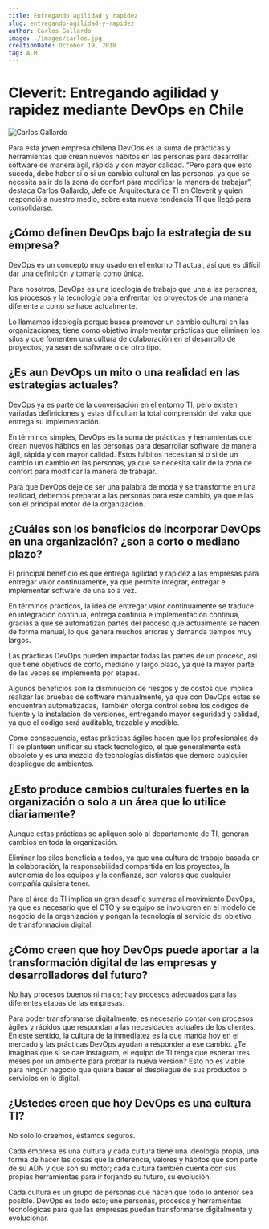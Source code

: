 ```yaml
---
title: Entregando agilidad y rapidez
slug: entregando-agilidad-y-rapidez
author: Carlos Gallardo
image: ./images/carlos.jpg
creationDate: October 19, 2018
tag: ALM
---
```


# Cleverit: Entregando agilidad y rapidez mediante DevOps en Chile

![Carlos Gallardo](./images/carlos.jpg)

Para esta joven empresa chilena DevOps es la suma de prácticas y herramientas que crean nuevos hábitos en las personas para desarrollar software de manera ágil, rápida y con mayor calidad. “Pero para que esto suceda, debe haber si o si un cambio cultural en las personas, ya que se necesita salir de la zona de confort para modificar la manera de trabajar”, destaca Carlos Gallardo, Jefe de Arquitectura de TI en Cleverit y quien respondió a nuestro medio, sobre esta nueva tendencia TI que llegó para consolidarse.

## ¿Cómo definen DevOps bajo la estrategia de su empresa?

DevOps es un concepto muy usado en el entorno TI actual, así que es difícil dar una definición y tomarla como única.

Para nosotros, DevOps es una ideología de trabajo que une a las personas, los procesos y la tecnología para enfrentar los proyectos de una manera diferente a como se hace actualmente.

Lo llamamos ideología porque busca promover un cambio cultural en las organizaciones; tiene como objetivo implementar prácticas que eliminen los silos y que fomenten una cultura de colaboración en el desarrollo de proyectos, ya sean de software o de otro tipo.

## ¿Es aun DevOps un mito o una realidad en las estrategias actuales?

DevOps ya es parte de la conversación en el entorno TI, pero existen variadas definiciones y estas dificultan la total comprensión del valor que entrega su implementación.

En términos simples, DevOps es la suma de prácticas y herramientas que crean nuevos hábitos en las personas para desarrollar software de manera ágil, rápida y con mayor calidad. Estos hábitos necesitan si o si de un cambio un cambio en las personas, ya que se necesita salir de la zona de confort para modificar la manera de trabajar.

Para que DevOps deje de ser una palabra de moda y se transforme en una realidad, debemos preparar a las personas para este cambio, ya que ellas son el principal motor de la organización.

## ¿Cuáles son los beneficios de incorporar DevOps en una organización? ¿son a corto o mediano plazo?

El principal beneficio es que entrega agilidad y rapidez a las empresas para entregar valor continuamente, ya que permite integrar, entregar e implementar software de una sola vez.

En términos prácticos, la idea de entregar valor continuamente se traduce en integración continua, entrega continua e implementación continua, gracias a que se automatizan partes del proceso que actualmente se hacen de forma manual, lo que genera muchos errores y demanda tiempos muy largos.

Las prácticas DevOps pueden impactar todas las partes de un proceso, así que tiene objetivos de corto, mediano y largo plazo, ya que la mayor parte de las veces se implementa por etapas.

Algunos beneficios son la disminución de riesgos y de costos que implica realizar las pruebas de software manualmente, ya que con DevOps estas se encuentran automatizadas, También otorga control sobre los códigos de fuente y la instalación de versiones, entregando mayor seguridad y calidad, ya que el código será auditable, trazable y medible.

Como consecuencia, estas prácticas ágiles hacen que los profesionales de TI se planteen unificar su stack tecnológico, el que generalmente está obsoleto y es una mezcla de tecnologías distintas que demora cualquier despliegue de ambientes.

## ¿Esto produce cambios culturales fuertes en la organización o solo a un área que lo utilice diariamente?

Aunque estas prácticas se apliquen solo al departamento de TI, generan cambios en toda la organización.

Eliminar los silos beneficia a todos, ya que una cultura de trabajo basada en la colaboración, la responsabilidad compartida en los proyectos, la autonomía de los equipos y la confianza, son valores que cualquier compañía quisiera tener.

Para el área de TI implica un gran desafío sumarse al movimiento DevOps, ya que es necesario que el CTO y su equipo se involucren en el modelo de negocio de la organización y pongan la tecnología al servicio del objetivo de transformación digital.

## ¿Cómo creen que hoy DevOps puede aportar a la transformación digital de las empresas y desarrolladores del futuro?

No hay procesos buenos ni malos; hay procesos adecuados para las diferentes etapas de las empresas.

Para poder transformarse digitalmente, es necesario contar con procesos ágiles y rápidos que respondan a las necesidades actuales de los clientes. En este sentido, la cultura de la inmediatez es la que manda hoy en el mercado y las prácticas DevOps ayudan a responder a ese cambio. ¿Te imaginas que si se cae Instagram, el equipo de TI tenga que esperar tres meses por un ambiente para probar la nueva versión? Esto no es viable para ningún negocio que quiera basar el despliegue de sus productos o servicios en lo digital.

## ¿Ustedes creen que hoy DevOps es una cultura TI?

No solo lo creemos, estamos seguros.

Cada empresa es una cultura y cada cultura tiene una ideología propia, una forma de hacer las cosas que la diferencia, valores y hábitos que son parte de su ADN y que son su motor; cada cultura también cuenta con sus propias herramientas para ir forjando su futuro, su evolución.

Cada cultura es un grupo de personas que hacen que todo lo anterior sea posible. DevOps es todo esto; une personas, procesos y herramientas tecnológicas para que las empresas puedan transformarse digitalmente y evolucionar.
